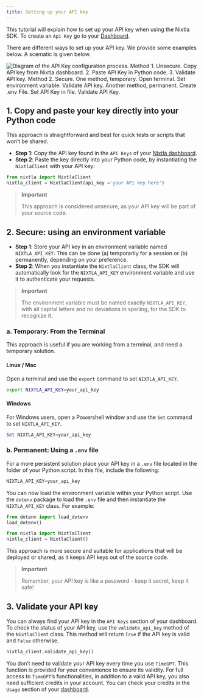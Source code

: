 ```yaml
---
title: Setting up your API key
---
```


This tutorial will explain how to set up your API key when using the
Nixtla SDK. To create an `Api Key` go to your
[Dashboard](https://dashboard.nixtla.io/).

There are different ways to set up your API key. We provide some
examples below. A scematic is given below.

<img src="https://github.com/Nixtla/nixtla/blob/main/nbs/img/api_key_process.png?raw=true" alt="Diagram of the API Key configuration process. Method 1. Unsecure. Copy API key from Nixtla dashboard. 2. Paste API Key in Python code. 3. Validate API key. Method 2. Secure. One method, temporary. Open terminal. Set environment variable. Validate API key. Another method, permanent. Create .env File. Set API Key in file. Validate API Key." />

## 1. Copy and paste your key directly into your Python code

This approach is straightforward and best for quick tests or scripts
that won’t be shared.

-   **Step 1**: Copy the API key found in the `API Keys` of your [Nixtla
    dashboard](https://dashboard.nixtla.io/).
-   **Step 2**: Paste the key directly into your Python code, by
    instantiating the `NixtlaClient` with your API key:

```python
from nixtla import NixtlaClient 
nixtla_client = NixtlaClient(api_key ='your API key here')
```

> **Important**
>
> This approach is considered unsecure, as your API key will be part of
> your source code.

## 2. Secure: using an environment variable

-   **Step 1**: Store your API key in an environment variable named
    `NIXTLA_API_KEY`. This can be done (a) temporarily for a session
    or (b) permanently, depending on your preference.
-   **Step 2**: When you instantiate the `NixtlaClient` class, the SDK
    will automatically look for the `NIXTLA_API_KEY` environment
    variable and use it to authenticate your requests.

> **Important**
>
> The environment variable must be named exactly `NIXTLA_API_KEY`, with
> all capital letters and no deviations in spelling, for the SDK to
> recognize it.

### a. Temporary: From the Terminal

This approach is useful if you are working from a terminal, and need a
temporary solution.

#### Linux / Mac

Open a terminal and use the `export` command to set `NIXTLA_API_KEY`.

```bash
export NIXTLA_API_KEY=your_api_key
```

#### Windows

For Windows users, open a Powershell window and use the `Set` command to
set `NIXTLA_API_KEY`.

```powershell
Set NIXTLA_API_KEY=your_api_key
```

### b. Permanent: Using a `.env` file

For a more persistent solution place your API key in a `.env` file
located in the folder of your Python script. In this file, include the
following:

```python
NIXTLA_API_KEY=your_api_key
```

You can now load the environment variable within your Python script. Use
the `dotenv` package to load the `.env` file and then instantiate the
`NIXTLA_API_KEY` class. For example:

```python
from dotenv import load_dotenv
load_dotenv()

from nixtla import NixtlaClient
nixtla_client = NixtlaClient()
```

This approach is more secure and suitable for applications that will be
deployed or shared, as it keeps API keys out of the source code.

> **Important**
>
> Remember, your API key is like a password - keep it secret, keep it
> safe!

## 3. Validate your API key

You can always find your API key in the `API Keys` section of your
dashboard. To check the status of your API key, use the
`validate_api_key` method of the `NixtlaClient` class. This method will
return `True` if the API key is valid and `False` otherwise.

```python
nixtla_client.validate_api_key()
```

You don’t need to validate your API key every time you use `TimeGPT`.
This function is provided for your convenience to ensure its validity.
For full access to `TimeGPT`’s functionalities, in addition to a valid
API key, you also need sufficient credits in your account. You can check
your credits in the `Usage` section of your
[dashboard](https://dashboard.nixtla.io/).

